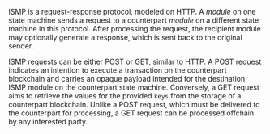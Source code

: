 
ISMP is a request-response protocol, modeled on HTTP. A *module* on one state machine sends a request to a counterpart *module* on a different state machine in this protocol. After processing the request, the recipient module may optionally generate a response, which is sent back to the original sender.

ISMP requests can be either POST or GET, similar to HTTP. A POST request indicates an intention to execute a transaction on the counterpart blockchain and carries an opaque payload intended for the destination ISMP module on the counterpart state machine. Conversely, a GET request aims to retrieve the values for the provided `keys` from the storage of a counterpart blockchain. Unlike a POST request, which must be delivered to the counterpart for processing, a GET request can be processed offchain by any interested party.